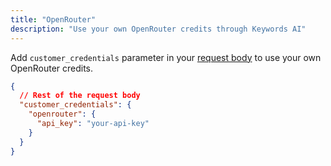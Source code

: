 ```yaml
---
title: "OpenRouter"
description: "Use your own OpenRouter credits through Keywords AI"
---
```


Add `customer_credentials` parameter in your [request body](/api-endpoints/proxy-endpoints/chat-completions) to use your own OpenRouter credits.

```json
{
  // Rest of the request body
  "customer_credentials": {
    "openrouter": {
      "api_key": "your-api-key"
    }
  }
}
```